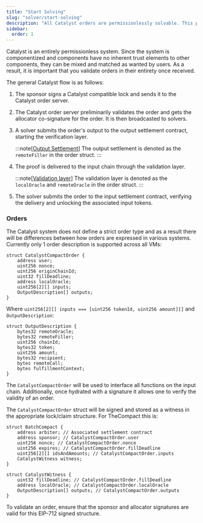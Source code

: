 ```yaml
---
title: "Start Solving"
slug: "solver/start-solving"
description: "All Catalyst orders are permissionlessly solvable. This page introduces you how to being solving for Catalyst."
sidebar:
  order: 1
--- 
```


Catalyst is an entirely permissionless system. Since the system is componentized and components have no inherent trust elements to other components, they can be mixed and matched as wanted by users. As a result, it is important that you validate orders in their entirety once received.

The general Catalyst flow is as follows:


<Steps>

1. The sponsor signs a Catalyst compatible lock and sends it to the Catalyst order server.

2. The Catalyst order server preliminarily validates the order and gets the allocator co-signature for the order. It is then broadcasted to solvers.

3. A solver submits the order's output to the output settlement contract, starting the verification layer.

    :::note[[Output Settlement](/architecture/output)]
    The output settlement is denoted as the `remoteFiller` in the order struct.
    :::

4. The proof is delivered to the input chain through the validation layer.

    :::note[[Validation layer](/architecture/validation)]
    The validation layer is denoted as the `localOracle` and `remoteOracle` in the order struct.
    ::: 

5. The solver submits the order to the input settlement contract, verifying the delivery and unlocking the associated input tokens.

</Steps>


### Orders
The Catalyst system does not define a strict order type and as a result there will be differences between how orders are expressed in various systems. Currently only 1 order description is supported across all VMs:

```solidity
struct CatalystCompactOrder {
    address user;
    uint256 nonce;
    uint256 originChainId;
    uint32 fillDeadline;
    address localOracle;
    uint256[2][] inputs;
    OutputDescription[] outputs;
}
```

Where `uint256[2][] inputs === [uint256 tokenId, uint256 amount][]` and `OutputDescription`:

```solidity
struct OutputDescription {
    bytes32 remoteOracle;
    bytes32 remoteFiller;
    uint256 chainId;
    bytes32 token;
    uint256 amount;
    bytes32 recipient;
    bytes remoteCall;
    bytes fulfillmentContext;
}
```

The `CatalystCompactOrder` will be used to interface all functions on the input chain. Additionally, once hydrated with a signature it allows one to verify the validity of an order.

The `CatalystCompactOrder` struct will be signed and stored as a witness in the appropriate lock/claim structure. For TheCompact this is:

```solidity
struct BatchCompact {
    address arbiter; // Associated settlement contract
    address sponsor; // CatalystCompactOrder.user
    uint256 nonce; // CatalystCompactOrder.nonce
    uint256 expires; // CatalystCompactOrder.fillDeadline
    uint256[2][] idsAndAmounts; // CatalystCompactOrder.inputs
    CatalystWitness witness;
}

struct CatalystWitness {
    uint32 fillDeadline; // CatalystCompactOrder.fillDeadline
    address localOracle; // CatalystCompactOrder.localOracle
    OutputDescription[] outputs; // CatalystCompactOrder.outputs
}
```

To validate an order, ensure that the sponsor and allocator signatures are valid for this EIP-712 signed structure.

